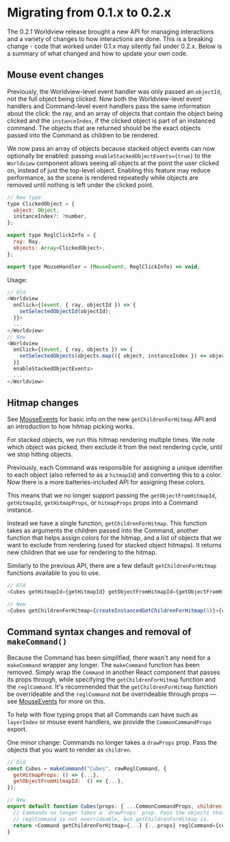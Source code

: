 # Migrating from 0.1.x to 0.2.x

The 0.2.1 Worldview release brought a new API for managing interactions and a variety of changes to how interactions are done. This is a breaking change - code that worked under 0.1.x may silently fail under 0.2.x. Below is a summary of what changed and how to update your own code.

## Mouse event changes

Previously, the Worldview-level event handler was only passed an `objectId`, not the full object being clicked. Now both the Worldview-level event handlers and Command-level event handlers pass the same information about the click: the ray, and an array of objects that contain the object being clicked and the `instanceIndex`, if the clicked object is part of an instanced command. The objects that are returned should be the exact objects passed into the Command as children to be rendered.

We now pass an array of objects because stacked object events can now optionally be enabled: passing `enableStackedObjectEvents={true}` to the `Worldview` component allows seeing all objects at the point the user clicked on, instead of just the top-level object. Enabling this feature may reduce performance, as the scene is rendered repeatedly while objects are removed until nothing is left under the clicked point.
```js
// New type
type ClickedObject = {
  object: Object,
  instanceIndex?: ?number,
};

export type ReglClickInfo = {
  ray: Ray,
  objects: Array<ClickedObject>,
};

export type MouseHandler = (MouseEvent, ReglClickInfo) => void;
```

Usage:

```js
// Old
<Worldview
  onClick={(event, { ray, objectId }) => {
    setSelectedObjectId(objectId);
  }}>
  ...
</Worldview>
// New
<Worldview
  onClick={(event, { ray, objects }) => {
    setSelectedObjects(objects.map(({ object, instanceIndex }) => object));
  }}
  enableStackedObjectEvents>
  ...
</Worldview>
```

## Hitmap changes

See [MouseEvents](#/docs/api/mouse-events) for basic info on the new `getChildrenForHitmap` API and an introduction to how hitmap picking works.

For stacked objects, we run this hitmap rendering multiple times. We note which object was picked, then exclude it from the next rendering cycle, until we stop hitting objects.

Previously, each Command was responsible for assigning a unique identifier to each object (also referred to as a `hitmapId`) and converting this to a color. Now there is a more batteries-included API for assigning these colors.

This means that we no longer support passing the `getObjectFromHitmapId`, `getHitmapId`, `getHitmapProps`, or `hitmapProps` props into a Command instance.

Instead we have a single function, `getChildrenForHitmap`. This function takes as arguments the children passed into the Command, another function that helps assign colors for the hitmap, and a list of objects that we want to exclude from rendering (used for stacked object hitmaps). It returns new children that we use for rendering to the hitmap.

Similarly to the previous API, there are a few default `getChildrenForHitmap` functions available to you to use.

```js
// Old
<Cubes getHitmapId={getHitmapId} getObjectFromHitmapId={getObjectFromHitmapId}>{cubes}</Cubes>

// New
<Cubes getChildrenForHitmap={createInstancedGetChildrenForHitmap(1)}>{cubes}</Cubes>
```

## Command syntax changes and removal of `makeCommand()`

Because the Command has been simplified, there wasn't any need for a `makeCommand` wrapper any longer. The `makeCommand` function has been removed. Simply wrap the `Command` in another React component that passes its props through, while specifying the `getChildrenForHitmap` function and the `reglCommand`. It's recommended that the `getChildrenForHitmap` function be overrideable and the `reglCommand` not be overrideable through props — see [MouseEvents](#/docs/api/mouse-events) for more on this.

To help with flow typing props that all Commands can have such as `layerIndex` or mouse event handlers, we provide the `CommonCommandProps` export.

One minor change: Commands no longer takes a `drawProps` prop. Pass the objects that you want to render as `children`.

```js
// Old
const Cubes = makeCommand("Cubes", rawReglCommand, {
  getHitmapProps: () => {...},
  getObjectFromHitmapId:  () => {...},
});

// New
export default function Cubes(props: { ...CommonCommandProps, children: Cube[] }) {
  // Commands no longer takes a `drawProps` prop. Pass the objects that you want to render as `children`.
  // reglCommand is not overrideable, but getChildrenForHitmap is.
  return <Command getChildrenForHitmap={...} {...props} reglCommand={cubes} />;
}
```

